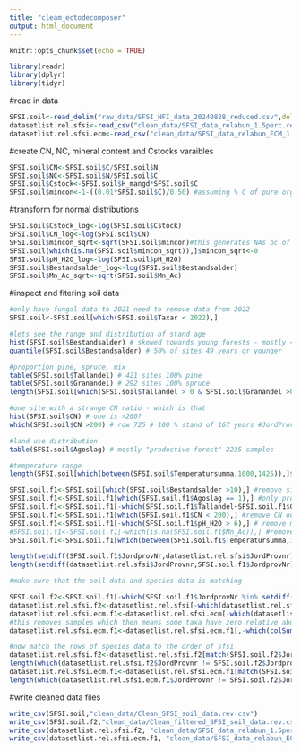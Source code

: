 ```yaml
---
title: "cleam_ectodecomposer"
output: html_document
---
```


```r
knitr::opts_chunk$set(echo = TRUE)
```


```r
library(readr)
library(dplyr)
library(tidyr)
```


#read in data
```r
SFSI.soil<-read_delim("raw_data/SFSI_NFI_data_20240828_reduced.csv",delim = ";",show_col_types = FALSE) #this is most recent metadata for SFSI
datasetlist.rel.sfsi<-read_csv("clean_data/SFSI_data_relabun_1.5perc.rev.csv")
datasetlist.rel.sfsi.ecm<-read_csv("clean_data/SFSI_data_relabun_ECM_1.5perc.rev.csv")
```

#create CN, NC, mineral content and Cstocks varaibles
```r
SFSI.soil$CN<-SFSI.soil$C/SFSI.soil$N
SFSI.soil$NC<-SFSI.soil$N/SFSI.soil$C
SFSI.soil$Cstock<-SFSI.soil$H_mangd*SFSI.soil$C
SFSI.soil$mincon<-1-((0.01*SFSI.soil$C)/0.50) #assuming % C of pure organic matter is 50 %
```

#transform for normal distributions
```r
SFSI.soil$Cstock_log<-log(SFSI.soil$Cstock)
SFSI.soil$CN_log<-log(SFSI.soil$CN)
SFSI.soil$mincon_sqrt<-sqrt(SFSI.soil$mincon)#this generates NAs bc of negatives
SFSI.soil[which(is.na(SFSI.soil$mincon_sqrt)),]$mincon_sqrt<-0
SFSI.soil$pH_H2O_log<-log(SFSI.soil$pH_H2O)
SFSI.soil$Bestandsalder_log<-log(SFSI.soil$Bestandsalder)
SFSI.soil$Mn_Ac_sqrt<-sqrt(SFSI.soil$Mn_Ac)
```

#inspect and fitering soil data
```r
#only have fungal data to 2021 need to remove data from 2022 
SFSI.soil<-SFSI.soil[which(SFSI.soil$Taxar < 2022),]

#lets see the range and distribution of stand age
hist(SFSI.soil$Bestandsalder) # skewed towards young forests - mostly < 100 
quantile(SFSI.soil$Bestandsalder) # 50% of sites 49 years or younger

#proportion pine, spruce, mix
table(SFSI.soil$Tallandel) # 421 sites 100% pine
table(SFSI.soil$Granandel) # 292 sites 100% spruce 
length(SFSI.soil[which(SFSI.soil$Tallandel > 0 & SFSI.soil$Granandel >0),]$Tallandel) #924 sites with only pine spruce mix

#one site with a strange CN ratio - which is that
hist(SFSI.soil$CN) # one is >200?
which(SFSI.soil$CN >200) # row 725 # 100 % stand of 167 years #JordProvnr 204631

#land use distribution
table(SFSI.soil$Agoslag) # mostly "productive forest" 2235 samples

#temperature range
length(SFSI.soil[which(between(SFSI.soil$Temperatursumma,1000,1425)),]$Temperatursumma) #1067 in this range

SFSI.soil.f1<-SFSI.soil[which(SFSI.soil$Bestandsalder >10),] #remove sites mean stand age 10 and under
SFSI.soil.f1<-SFSI.soil.f1[which(SFSI.soil.f1$Agoslag == 1),] #only productive forests
SFSI.soil.f1<-SFSI.soil.f1[-which(SFSI.soil.f1$Tallandel+SFSI.soil.f1$Granandel < 90),] # > 90 conifers
SFSI.soil.f1<-SFSI.soil.f1[which(SFSI.soil.f1$CN < 200),] #remove CN outlier
SFSI.soil.f1<-SFSI.soil.f1[-which(SFSI.soil.f1$pH_H2O > 6),] # remove more alkaline soils
#SFSI.soil.f1<-SFSI.soil.f1[-which(is.na(SFSI.soil.f1$Mn_Ac)),] #remove missing data
SFSI.soil.f1<-SFSI.soil.f1[which(between(SFSI.soil.f1$Temperatursumma,1000,1425)),]

length(setdiff(SFSI.soil.f1$JordprovNr,datasetlist.rel.sfsi$JordProvnr))
length(setdiff(datasetlist.rel.sfsi$JordProvnr,SFSI.soil.f1$JordprovNr))

#make sure that the soil data and species data is matching

SFSI.soil.f2<-SFSI.soil.f1[-which(SFSI.soil.f1$JordprovNr %in% setdiff(SFSI.soil.f1$JordprovNr,datasetlist.rel.sfsi$JordProvnr)),] # remove 18
datasetlist.rel.sfsi.f2<-datasetlist.rel.sfsi[-which(datasetlist.rel.sfsi$JordProvnr %in% setdiff(datasetlist.rel.sfsi$JordProvnr,SFSI.soil.f1$JordprovNr)),] #remove 6 
datasetlist.rel.sfsi.ecm.f1<-datasetlist.rel.sfsi.ecm[-which(datasetlist.rel.sfsi.ecm$JordProvnr %in% setdiff(datasetlist.rel.sfsi.ecm$JordProvnr,SFSI.soil.f1$JordprovNr)),]
#this removes samples which then means some taxa have zero relative abundances across the remaining samples
datasetlist.rel.sfsi.ecm.f1<-datasetlist.rel.sfsi.ecm.f1[,-which(colSums(datasetlist.rel.sfsi.ecm.f1[,-ncol(datasetlist.rel.sfsi.ecm.f1)])==0)]

#now match the rows of species data to the order of sfsi
datasetlist.rel.sfsi.f2<-datasetlist.rel.sfsi.f2[match(SFSI.soil.f2$JordprovNr,datasetlist.rel.sfsi.f2$JordProvnr),]
length(which(datasetlist.rel.sfsi.f2$JordProvnr != SFSI.soil.f2$JordprovNr)) #This should be zero 
datasetlist.rel.sfsi.ecm.f1<-datasetlist.rel.sfsi.ecm.f1[match(SFSI.soil.f2$JordprovNr,datasetlist.rel.sfsi.ecm.f1$JordProvnr),]
length(which(datasetlist.rel.sfsi.ecm.f1$JordProvnr != SFSI.soil.f2$JordprovNr)) #This should be zero 
```

#write cleaned data files
```r
write_csv(SFSI.soil,"clean_data/Clean_SFSI_soil_data.rev.csv")
write_csv(SFSI.soil.f2,"clean_data/Clean_filtered_SFSI_soil_data.rev.csv")
write_csv(datasetlist.rel.sfsi.f2, "clean_data/SFSI_data_relabun_1.5perc_filtered.rev.csv")
write_csv(datasetlist.rel.sfsi.ecm.f1, "clean_data/SFSI_data_relabun_ECM_1.5perc_filtered.rev.csv")
```

